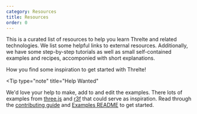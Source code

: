 ```yaml
---
category: Resources
title: Resources
order: 0
---
```


This is a curated list of resources to help you learn Threlte and related technologies. We list some helpful links to external resources. Additionally, we have some step-by-step tutorials as well as small self-contained examples and recipes, accomponied with short explanations.

How you find some inspiration to get started with Threlte!

<Tip
  type="note"
  title="Help Wanted"
>
  We'd love your help to make, add to and edit the examples. There lots of examples from
  [three.js](https://threejs.org/examples/#webgl_animation_keyframes) and
  [r3f](https://docs.pmnd.rs/react-three-fiber/getting-started/examples) that could serve as
  inspiration. Read through the [contributing
  guide](https://github.com/threlte/threlte/blob/main/CONTRIBUTING.md) and [Examples
  README](https://github.com/threlte/threlte/blob/main/apps/docs/src/examples/README.md) to get
  started.
</Tip>
